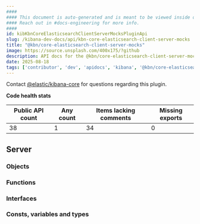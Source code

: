 ```yaml
---
####
#### This document is auto-generated and is meant to be viewed inside our experimental, new docs system.
#### Reach out in #docs-engineering for more info.
####
id: kibKbnCoreElasticsearchClientServerMocksPluginApi
slug: /kibana-dev-docs/api/kbn-core-elasticsearch-client-server-mocks
title: "@kbn/core-elasticsearch-client-server-mocks"
image: https://source.unsplash.com/400x175/?github
description: API docs for the @kbn/core-elasticsearch-client-server-mocks plugin
date: 2025-08-18
tags: ['contributor', 'dev', 'apidocs', 'kibana', '@kbn/core-elasticsearch-client-server-mocks']
---
```




Contact [@elastic/kibana-core](https://github.com/orgs/elastic/teams/kibana-core) for questions regarding this plugin.

**Code health stats**

| Public API count  | Any count | Items lacking comments | Missing exports |
|-------------------|-----------|------------------------|-----------------|
| 38 | 1 | 34 | 0 |

## Server

### Objects
<DocDefinitionList data={kbnCoreElasticsearchClientServerMocksObj.server.objects}/>

### Functions
<DocDefinitionList data={kbnCoreElasticsearchClientServerMocksObj.server.functions}/>

### Interfaces
<DocDefinitionList data={kbnCoreElasticsearchClientServerMocksObj.server.interfaces}/>

### Consts, variables and types
<DocDefinitionList data={kbnCoreElasticsearchClientServerMocksObj.server.misc}/>


